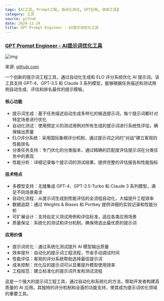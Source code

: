 ```yaml
---
tags: [AI工具, Prompt工程, 自动化测试, GPT应用, 效率工具]
category: 工具
source: github
date: 2024-11-24
title: GPT Prompt Engineer - AI提示词优化工具
---
```


### [GPT Prompt Engineer - AI提示词优化工具](https://github.com/mshumer/gpt-prompt-engineer)

![img](https://img.mengpeng.tech/i/2024/12/07/6754090f0efa7.webp)

来源: [github.com](https://github.com/mshumer/gpt-prompt-engineer)

一个创新的提示词工程工具，通过自动化生成和 ELO 评分系统优化 AI 提示词。该工具支持 GPT-4、GPT-3.5 和 Claude 3 系列模型，能够根据任务描述和测试用例自动生成、评估和排名最优的提示模板。

#### 核心功能
- 提示词生成：基于任务描述自动生成多样化的候选提示词，每个提示词都针对特定场景进行优化
- 自动化测试：使用预定义的测试用例对所有生成的提示词进行系统性评估，确保输出质量
- ELO评分系统：采用国际象棋评分机制，通过提示词之间的"对战"建立客观的性能排名
- 分类任务支持：专门优化的分类版本，通过精确的匹配度评估提示词在分类任务中的表现
- 性能分析：详细记录每个提示词的测试结果，提供完整的评估报告和性能指标

#### 技术特点
- 多模型支持：无缝集成 GPT-4、GPT-3.5-Turbo 和 Claude 3 系列模型，满足不同场景需求
- 自动化流程：从提示词生成到性能评估的全流程自动化，大幅提升工程效率
- 数据追踪：通过 Weights & Biases 和 Portkey 提供详细的实验记录和性能分析
- 可扩展设计：支持自定义测试用例和评估标准，适应各类应用场景
- 质量保证：系统化的测试和评分机制，确保筛选出最优质的提示词

#### 应用价值
- 提示词优化：通过系统化测试提升 AI 模型输出质量
- 效率提升：自动化的提示词工程流程，节省手动调试时间
- 性能评估：客观的评分系统帮助选择最佳提示词
- 成本控制：优化后的提示词可以显著提升模型使用效率
- 工程规范：建立标准化的提示词开发和测试流程

这是一个强大的提示词工程工具，通过自动化和系统化的方法，帮助开发者构建高质量的 AI 应用。其独特的评分机制和全面的功能支持，使其成为提示词优化领域的重要工具。 
